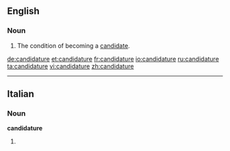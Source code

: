 ==English==

===Noun===
{{en-noun}}

# The condition of becoming a [[candidate]].

[[de:candidature]]
[[et:candidature]]
[[fr:candidature]]
[[io:candidature]]
[[ru:candidature]]
[[ta:candidature]]
[[vi:candidature]]
[[zh:candidature]]

----
==Italian==

===Noun===
'''candidature''' {{f}}

# {{plural of|[[candidatura]]|lang=Italian}}
{{rfc-auto}}